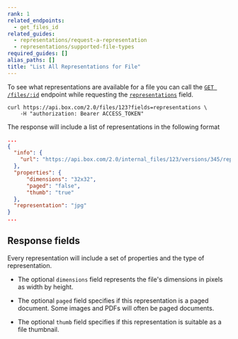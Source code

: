 ```yaml
---
rank: 1
related_endpoints:
  - get_files_id
related_guides:
  - representations/request-a-representation
  - representations/supported-file-types
required_guides: []
alias_paths: []
title: "List All Representations for File"
---
```

To see what representations are available for a file you can call the
[`GET /files/:id`][get_files_id] endpoint while requesting the
[`representations`][file_representations] field.

```curl
curl https://api.box.com/2.0/files/123?fields=representations \
    -H "authorization: Bearer ACCESS_TOKEN"
```

The response will include a list of representations in the following format

```json
...
{
  "info": {
    "url": "https://api.box.com/2.0/internal_files/123/versions/345/representations/jpg_thumb_32x32"
  },
  "properties": {
      "dimensions": "32x32",
      "paged": "false",
      "thumb": "true"
  },
  "representation": "jpg"
}
...
```

## Response fields

Every representation will include a set of properties and the type of
representation.

* The optional `dimensions` field represents the file's dimensions in pixels as width by height.

* The optional `paged` field specifies if this representation is a paged document. Some images and PDFs will often be paged documents.

* The optional `thumb` field specifies if this representation is suitable as a file thumbnail.

[get_files_id]: endpoint://get-files-id
[file_representations]: resource://file#param-representations
